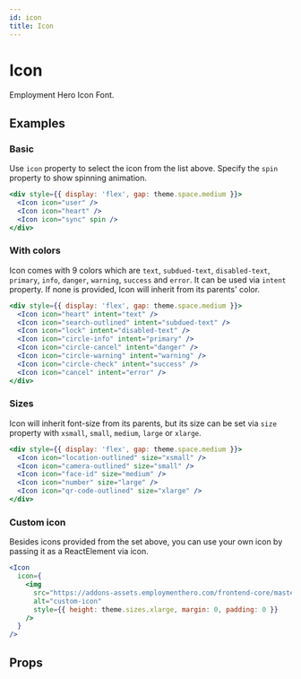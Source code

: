 ```yaml
---
id: icon
title: Icon
---
```



# Icon

Employment Hero Icon Font.

<IconList />

## Examples

### Basic

Use `icon` property to select the icon from the list above. Specify the `spin` property to show spinning animation.

```jsx live
<div style={{ display: 'flex', gap: theme.space.medium }}>
  <Icon icon="user" />
  <Icon icon="heart" />
  <Icon icon="sync" spin />
</div>
```

### With colors

Icon comes with 9 colors which are `text`, `subdued-text`, `disabled-text`, `primary`, `info`, `danger`, `warning`, `success` and `error`. It can be used via `intent` property. If none is provided, Icon will inherit from its parents' color.

```jsx live
<div style={{ display: 'flex', gap: theme.space.medium }}>
  <Icon icon="heart" intent="text" />
  <Icon icon="search-outlined" intent="subdued-text" />
  <Icon icon="lock" intent="disabled-text" />
  <Icon icon="circle-info" intent="primary" />
  <Icon icon="circle-cancel" intent="danger" />
  <Icon icon="circle-warning" intent="warning" />
  <Icon icon="circle-check" intent="success" />
  <Icon icon="cancel" intent="error" />
</div>
```

### Sizes

Icon will inherit font-size from its parents, but its size can be set via `size` property with `xsmall`, `small`, `medium`, `large` or `xlarge`.

```jsx live
<div style={{ display: 'flex', gap: theme.space.medium }}>
  <Icon icon="location-outlined" size="xsmall" />
  <Icon icon="camera-outlined" size="small" />
  <Icon icon="face-id" size="medium" />
  <Icon icon="number" size="large" />
  <Icon icon="qr-code-outlined" size="xlarge" />
</div>
```

### Custom icon

Besides icons provided from the set above, you can use your own icon by passing it as a ReactElement via icon.

```jsx live
<Icon
  icon={
    <img
      src="https://addons-assets.employmenthero.com/frontend-core/master/static/media/eh-logo-black.c5aa2723.svg"
      alt="custom-icon"
      style={{ height: theme.sizes.xlarge, margin: 0, padding: 0 }}
    />
  }
/>
```

## Props

<Props of="Icon" from="web" />
